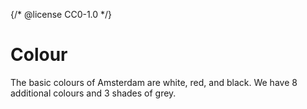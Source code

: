 {/* @license CC0-1.0 */}


<Meta title="Docs/Assets/Colour" />

<StatusBadge reason="The set of available colours and their names will change." />

# Colour

The basic colours of Amsterdam are white, red, and black.
We have 8 additional colours and 3 shades of grey.

<ColorPalette>
  <ColorPalette.Section>
    <ColorPalette.Tile color={tokens.ams.color["primary-white"]} name="white" />
    <ColorPalette.Tile color={tokens.ams.color["primary-red"]} name="red" />
    <ColorPalette.Tile color={tokens.ams.color["primary-black"]} name="black" />
  </ColorPalette.Section>
  <ColorPalette.Section>
    <ColorPalette.Tile color={tokens.ams.color["green"]} name="green" />
    <ColorPalette.Tile color={tokens.ams.color["dark-green"]} name="dark green" />
    <ColorPalette.Tile color={tokens.ams.color["blue"]} name="blue" />
    <ColorPalette.Tile color={tokens.ams.color["primary-blue"]} name="dark blue" />
    <ColorPalette.Tile color={tokens.ams.color["dark-blue"]} name="darker blue" />
  </ColorPalette.Section>
  <ColorPalette.Section>
    <ColorPalette.Tile color={tokens.ams.color["yellow"]} name="yellow" />
    <ColorPalette.Tile color={tokens.ams.color["orange"]} name="orange" />
    <ColorPalette.Tile color={tokens.ams.color["magenta"]} name="magenta" />
    <ColorPalette.Tile color={tokens.ams.color["purple"]} name="purple" />
  </ColorPalette.Section>
  <ColorPalette.Section>
    <ColorPalette.Tile color={tokens.ams.color["neutral-grey1"]} name="light grey" />
    <ColorPalette.Tile color={tokens.ams.color["neutral-grey2"]} name="grey" />
    <ColorPalette.Tile color={tokens.ams.color["neutral-grey3"]} name="dark grey" />
  </ColorPalette.Section>
</ColorPalette>

